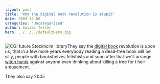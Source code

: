 ```yaml
---
layout: post
title: 'Why the digital book revolution is stupid'
date: 2009-12-08
categories: 'Uncategorized'
author: Swizec Teller
hero: ../../../defaultHero.jpg
---
```

![](http://cache.gawker.com/assets/images/4/2009/12/500x_library-image-rendering.jpg "CGI future Stockholm library")They say the [digital book](http://en.wikipedia.org/wiki/E-book "E-book") revolution is upon us, that in a few more years everybody reading a dead-tree book will be silly, people with bookshelves fetishists and soon after that we'll arrange [witch hunts](http://en.wikipedia.org/wiki/Witch-hunt "Witch-hunt") against anyone even thinking about killing a tree for t heir amusement.



They also say 2005
